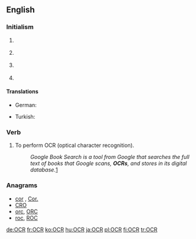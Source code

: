 ==English==

===Initialism===
{{en-initialism}}

# {{context|computing|lang=en}} {{initialism of|optical character recognition|Optical Character Recognition}}
# {{context|education|UK|lang=en}} {{initialism of|[[Oxford]], [[Cambridge]] & [[RSA]]}} {{gloss|examinations (board)}}
# {{context|politics|US|lang=en}} {{initialism of|[[office|Office]] [[for]] [[civil rights|Civil Rights]]}}
# {{context|religion|lang=en}} {{initialism of|[[office|Office]] [[of]] [[the]] [[chief|Chief]] [[Rabbi]]}}

====Translations====
{{trans-top}}
* German: {{t|de|OCR|f}}
{{trans-mid}}
* Turkish: {{t|tr|OKT}}
{{trans-bottom}}

===Verb===
{{en-verb|OCR|ing}}

# To perform OCR (optical character recognition).
#: ''Google Book Search is a tool from Google that searches the full text of books that Google scans, '''OCRs''', and stores in its digital database.''[http://en.wikipedia.org/wiki/Google_Book_Search]

===Anagrams===
* [[cor#English|cor]] , [[Cor.#English|Cor.]]
* [[CRO#English|CRO]]
* [[orc#English|orc]], [[ORC#English|ORC]]
* [[roc#English|roc]], [[ROC#English|ROC]]

[[de:OCR]]
[[fr:OCR]]
[[ko:OCR]]
[[hu:OCR]]
[[ja:OCR]]
[[pl:OCR]]
[[fi:OCR]]
[[tr:OCR]]